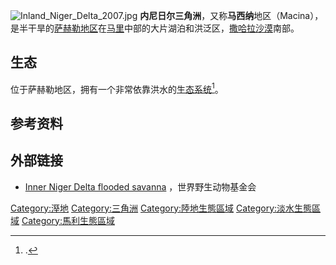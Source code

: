 {{distinguish|尼日尔河三角洲}}
{{noteTA
|G1=地名
}}
{{Coord|14|37|00|N|4|30|00|W|type:river_region:ML_scale:10000000|display=title}}

[[Image:Inland_Niger_Delta_2007.jpg|thumb]]
'''内尼日尔三角洲'''，又称'''马西纳'''地区（Macina），是半干旱的[[萨赫勒地区|萨赫勒地区]]在[[马里|马里]]中部的大片湖泊和洪泛区，[[撒哈拉沙漠|撒哈拉沙漠]]南部。

==生态==
位于萨赫勒地区，拥有一个非常依靠洪水的[[生态系统|生态系统]]<ref name="geosense">{{citation | editor-last=Lacoste | editor-first=H. | last1=Seiler | first1=R. | last2=Csaplovics | first2=E. | year=2003 | contribution=Monitoring landcover changes of the Niger Inland Delta (Mali) by means of Envisat-MERIS Data | title=Proceedings of the MERIS User Workshop, Frascati, Italy, 10 – 13 November 2003 | contribution-url=http://earth.esrin.esa.it/pub/ESA_DOC/meris_workshop_2003/papers/34_seiler.pdf }}{{Dead link}}.</ref>。

==参考资料==
{{reflist}}

==外部链接==
* [http://www.worldwildlife.org/wildworld/profiles/terrestrial/at/at0903_full.html Inner Niger Delta flooded savanna] {{Wayback|url=http://www.worldwildlife.org/wildworld/profiles/terrestrial/at/at0903_full.html |date=20080907115011 }}，世界野生动物基金会

{{Niger River}}
{{DEFAULTSORT:Intérieur du Niger}}
[[Category:溼地|Category:溼地]]
[[Category:三角洲|Category:三角洲]]
[[Category:陸地生態區域|Category:陸地生態區域]]
[[Category:淡水生態區域|Category:淡水生態區域]]
[[Category:馬利生態區域|Category:馬利生態區域]]